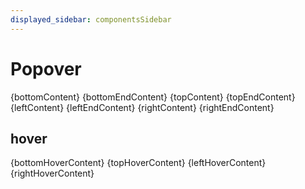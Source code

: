 ```yaml
---
displayed_sidebar: componentsSidebar
---
```


# Popover



<Tabs>
  <TabItem value="bottom" label="bottom" default>
    <div className={previewBlock}>
      <Bottom />
    </div>
  </TabItem>
  <TabItem value="bottom-end" label="bottom-end" default>
    <div className={previewBlock}>
      <BottomEnd />
    </div>
  </TabItem>
  <TabItem value="top" label="top">
    <div className={previewBlock}>
      <Top />
    </div>
  </TabItem>
  <TabItem value="top-end" label="top-end">
    <div className={previewBlock}>
      <TopEnd />
    </div>
  </TabItem>
  <TabItem value="left" label="left">
    <div className={previewBlock}>
      <Left />
    </div>
  </TabItem>
  <TabItem value="left-end" label="left-end">
    <div className={previewBlock}>
      <LeftEnd />
    </div>
  </TabItem>
  <TabItem value="right" label="right">
    <div className={previewBlock}>
      <Right />
    </div>
  </TabItem>
  <TabItem value="right-end" label="right-end">
    <div className={previewBlock}>
      <RightEnd />
    </div>
  </TabItem>
</Tabs>


<Tabs>
  <TabItem value="bottom" label="bottom" default>
    <CodeBlock language="tsx">{bottomContent}</CodeBlock>
  </TabItem>
    <TabItem value="bottom-end" label="bottom-end" default>
    <CodeBlock language="tsx">{bottomEndContent}</CodeBlock>
  </TabItem>
  <TabItem value="top" label="top">
    <CodeBlock language="tsx">{topContent}</CodeBlock>
  </TabItem>
    <TabItem value="top-end" label="top-end">
    <CodeBlock language="tsx">{topEndContent}</CodeBlock>
  </TabItem>
  <TabItem value="left" label="left">
    <CodeBlock language="tsx">{leftContent}</CodeBlock>
  </TabItem>
    <TabItem value="left-end" label="left-end">
    <CodeBlock language="tsx">{leftEndContent}</CodeBlock>
  </TabItem>
  <TabItem value="right" label="right">
    <CodeBlock language="tsx">{rightContent}</CodeBlock>
  </TabItem>

  <TabItem value="right-end" label="right-end">
    <CodeBlock language="tsx">{rightEndContent}</CodeBlock>
  </TabItem>
</Tabs>

## hover


<Tabs>
  <TabItem value="bottom-hover" label="bottom-hover" default>
    <div className={previewBlock}>
      <BottomHover />
    </div>
  </TabItem>
  <TabItem value="top-hover" label="top-hover" default>
    <div className={previewBlock}>
      <TopHover />
    </div>
  </TabItem>
  <TabItem value="left-hover" label="left-hover" default>
    <div className={previewBlock}>
      <LeftHover />
    </div>
  </TabItem>
  <TabItem value="right-hover" label="right-hover" default>
    <div className={previewBlock}>
      <RightHover />
    </div>
  </TabItem>
</Tabs>


<Tabs>
  <TabItem value="bottom-hover" label="bottom-hover" default>
    <CodeBlock language="tsx">{bottomHoverContent}</CodeBlock>
  </TabItem>
  <TabItem value="top-hover" label="top-hover" default>
    <CodeBlock language="tsx">{topHoverContent}</CodeBlock>
  </TabItem>
  <TabItem value="left-hover" label="left-hover" default>
    <CodeBlock language="tsx">{leftHoverContent}</CodeBlock>
  </TabItem>
  <TabItem value="right-hover" label="right-hover" default>
    <CodeBlock language="tsx">{rightHoverContent}</CodeBlock>
  </TabItem>
</Tabs>
